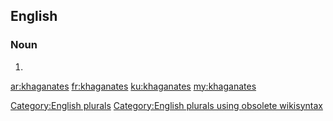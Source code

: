 ==English==

===Noun===
{{head|en}}

# {{plural of|khaganate}}

[[Category:English plurals]][[Category:English plurals using obsolete wikisyntax]]

[[ar:khaganates]]
[[fr:khaganates]]
[[ku:khaganates]]
[[my:khaganates]]